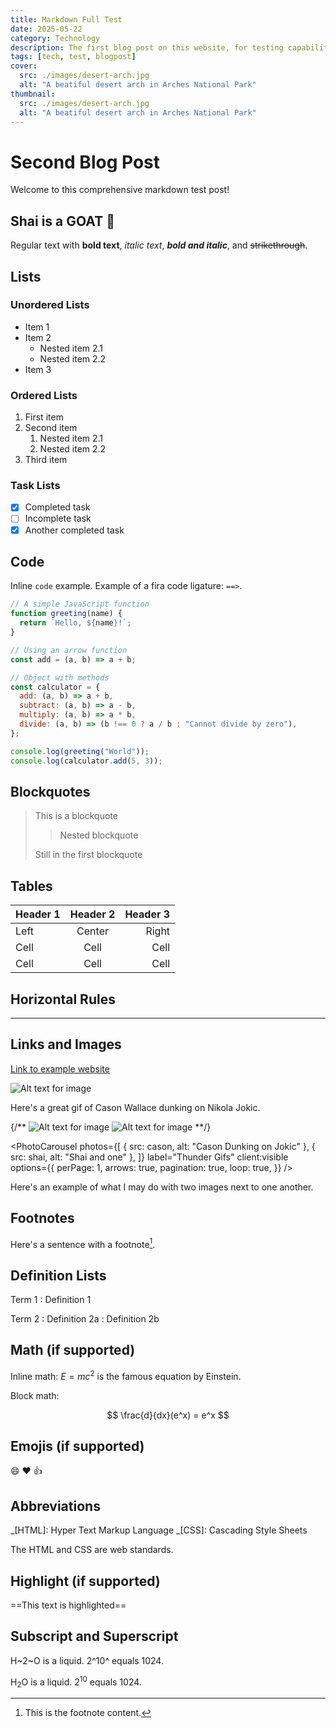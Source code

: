 ```yaml
---
title: Markdown Full Test
date: 2025-05-22
category: Technology
description: The first blog post on this website, for testing capabilities.
tags: [tech, test, blogpost]
cover:
  src: ./images/desert-arch.jpg
  alt: "A beatiful desert arch in Arches National Park"
thumbnail:
  src: ./images/desert-arch.jpg
  alt: "A beatiful desert arch in Arches National Park"
---
```



# Second Blog Post

Welcome to this comprehensive markdown test post!

## Shai is a GOAT :goat:

Regular text with **bold text**, _italic text_, **_bold and italic_**, and ~~strikethrough~~.

## Lists

### Unordered Lists

- Item 1
- Item 2
  - Nested item 2.1
  - Nested item 2.2
- Item 3

### Ordered Lists

1. First item
2. Second item
   1. Nested item 2.1
   2. Nested item 2.2
3. Third item

### Task Lists

- [x] Completed task
- [ ] Incomplete task
- [x] Another completed task

## Code

Inline `code` example. Example of a fira code ligature: `==>`.

```javascript
// A simple JavaScript function
function greeting(name) {
  return `Hello, ${name}!`;
}

// Using an arrow function
const add = (a, b) => a + b;

// Object with methods
const calculator = {
  add: (a, b) => a + b,
  subtract: (a, b) => a - b,
  multiply: (a, b) => a * b,
  divide: (a, b) => (b !== 0 ? a / b : "Cannot divide by zero"),
};

console.log(greeting("World"));
console.log(calculator.add(5, 3));
```

## Blockquotes

> This is a blockquote
>
> > Nested blockquote
>
> Still in the first blockquote

## Tables

| Header 1 | Header 2 | Header 3 |
| -------- | :------: | -------: |
| Left     |  Center  |    Right |
| Cell     |   Cell   |     Cell |
| Cell     |   Cell   |     Cell |

## Horizontal Rules

---

## Links and Images

[Link to example website](https://homepage.hedgehog-njw.org)

![Alt text for image](./images/output-cason.gif "Cason Dunking")

Here's a great gif of Cason Wallace dunking on Nikola Jokic.

{/** ![Alt text for image](./images/output-cason.gif "Cason Dunking")
![Alt text for image](./images/output-shai.gif "Shai and-one") **/}


<PhotoCarousel
  photos={[
    { src: cason, alt: "Cason Dunking on Jokic" },
    { src: shai, alt: "Shai and one" },
  ]}
  label="Thunder Gifs"
  client:visible
  options={{
    perPage: 1,
    arrows: true,
    pagination: true,
    loop: true,
  }}
/>

Here's an example of what I may do with two images next to one another.

## Footnotes

Here's a sentence with a footnote[^1].

[^1]: This is the footnote content.

## Definition Lists

Term 1
: Definition 1

Term 2
: Definition 2a
: Definition 2b

## Math (if supported)

Inline math: $E=mc^2$ is the famous equation by Einstein.

Block math:

$$
\frac{d}{dx}(e^x) = e^x
$$

## Emojis (if supported)

:smile: :heart: :thumbsup:

## Abbreviations

_[HTML]: Hyper Text Markup Language
_[CSS]: Cascading Style Sheets

The HTML and CSS are web standards.

## Highlight (if supported)

==This text is highlighted==

## Subscript and Superscript

H~2~O is a liquid. 2^10^ equals 1024.

H<sub>2</sub>O is a liquid. 2<sup>10</sup> equals 1024.
